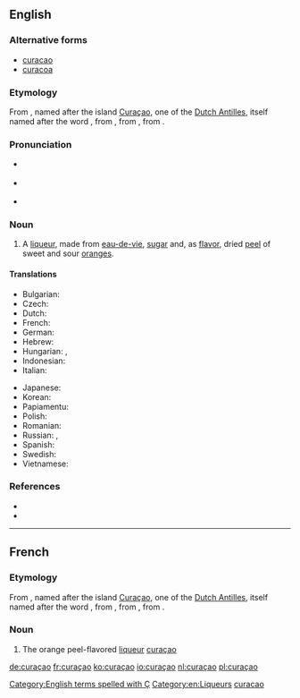 {{also|Curaçao|curação|curacao}}
==English==
{{wikipedia|Curaçao liqueur|curaçao}}

===Alternative forms===
* [[curacao]]
* [[curacoa]]

===Etymology===
From {{etyl|nl|en}}, named after the island [[Curaçao]], one of the [[Dutch Antilles]], itself named after the {{etyl|pt|en}} word {{term|curação||medical cure|lang=pt}}, from {{etyl|la|en}} {{term|curatio||cure|lang=la}}, from {{term|curare||to cure|lang=la}}, from {{term|cura||care, cure|lang=la}}.

===Pronunciation===
* {{a|UK|US}} {{IPA|/ˈkjuːɹəsaʊ/}}
* {{a|UK}} {{IPA|/ˈkjuːɹəsəʊ/}}
* {{a|US}} {{IPA|/ˈkjuːɹəsoʊ/}}

===Noun===
{{en-noun|curaçaos|-}}

# A [[liqueur]], made from [[eau-de-vie]], [[sugar]] and, as [[flavor]], dried [[peel]] of sweet and sour [[orange]]s.

====Translations====
{{trans-top|liqueur}}
* Bulgarian: {{t-|bg|кюрасо|n|tr=kjurasó}}
* Czech: {{t-|cs|Curaçao likér}}
* Dutch: {{t+|nl|curaçao|m}}
* French: {{t+|fr|curaçao|m}}
* German: {{t+|de|Curaçao|m}}
* Hebrew: {{t-|he|קוראסאו}}
* Hungarian: {{t-|hu|küraszó}}, {{t-|hu|narancslikőr}}
* Indonesian: {{t-|id|Curaçao}}
* Italian: {{t-|it|Curaçao|m}}
{{trans-mid}}
* Japanese: {{t-|ja|キュラソー|tr=kyurasō}}
* Korean: {{t-|ko|퀴라소|tr=kwiraso|sc=Kore}} {{qualifier|리큐어}}
* Papiamentu: {{tø|pap|Curacao likeur}}
* Polish: {{t-|pl|curacao|n}}
* Romanian: {{t-|ro|Curaçao}}
* Russian: {{t+|ru|кюрасо|m|tr=kjurasó|sc=Cyrl}} {{indeclinable}} {{qualifier|ликёр}}, {{t-|ru|кюрасао|m|tr=kjurasáo|sc=Cyrl}} {{indeclinable}} {{qualifier|ликёр}}
* Spanish: {{t-|es|Curaçao|m}}
* Swedish: {{t-|sv|Curaçao}}
* Vietnamese: {{t-|vi|Curaçao}}
{{trans-bottom}}

===References===
* {{R:Webster NCD 1967}}
* {{R:NPLarousse}}

[[Category:English terms spelled with Ç]]
[[Category:en:Liqueurs]]

----

==French==

===Etymology===
From {{etyl|nl|fr}}, named after the island [[Curaçao]], one of the [[Dutch Antilles]], itself named after the {{etyl|pt|fr}} word {{term|curação||medical cure|lang=pt}}, from {{etyl|la|fr}} {{term|curatio||cure|lang=la}}, from {{term|curare||to cure|lang=la}}, from {{term|cura||care, cure|lang=la}}.

===Noun===
{{fr-noun|m|sort=curacao}}

# The orange peel-flavored [[liqueur]] [[#English|curaçao]]

[[Category:fr:Liqueurs|curacao]]

[[de:curaçao]]
[[fr:curaçao]]
[[ko:curaçao]]
[[io:curaçao]]
[[nl:curaçao]]
[[pl:curaçao]]